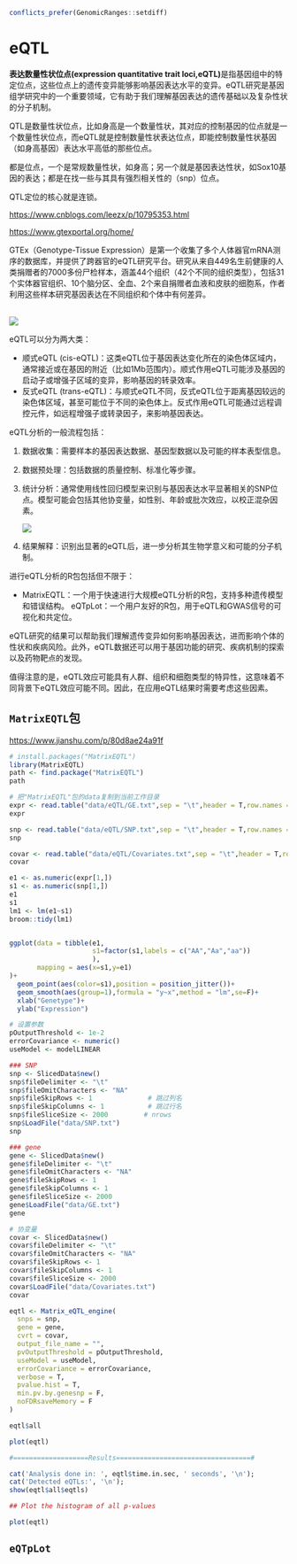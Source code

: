 ```r
conflicts_prefer(GenomicRanges::setdiff)
```

# eQTL

**表达数量性状位点(expression quantitative trait loci,eQTL)**是指基因组中的特定位点，这些位点上的遗传变异能够影响基因表达水平的变异。eQTL研究是基因组学研究中的一个重要领域，它有助于我们理解基因表达的遗传基础以及复杂性状的分子机制。

QTL是数量性状位点，比如身高是一个数量性状，其对应的控制基因的位点就是一个数量性状位点，而eQTL就是控制数量性状表达位点，即能控制数量性状基因（如身高基因）表达水平高低的那些位点。

都是位点，一个是常规数量性状，如身高；另一个就是基因表达性状，如Sox10基因的表达；都是在找一些与其具有强烈相关性的（snp）位点。

QTL定位的核心就是连锁。

<https://www.cnblogs.com/leezx/p/10795353.html>

<https://www.gtexportal.org/home/>

GTEx（Genotype-Tissue Expression）是第一个收集了多个人体器官mRNA测序的数据库，并提供了跨器官的eQTL研究平台。研究从来自449名生前健康的人类捐赠者的7000多份尸检样本，涵盖44个组织（42个不同的组织类型），包括31个实体器官组织、10个脑分区、全血、2个来自捐赠者血液和皮肤的细胞系，作者利用这些样本研究基因表达在不同组织和个体中有何差异。

\
![](images/clipboard-2860543924.png)

eQTL可以分为两大类：

-   顺式eQTL (cis-eQTL)：这类eQTL位于基因表达变化所在的染色体区域内，通常接近或在基因的附近（比如1Mb范围内）。顺式作用eQTL可能涉及基因的启动子或增强子区域的变异，影响基因的转录效率。
-   反式eQTL (trans-eQTL)：与顺式eQTL不同，反式eQTL位于距离基因较远的染色体区域，甚至可能位于不同的染色体上。反式作用eQTL可能通过远程调控元件，如远程增强子或转录因子，来影响基因表达。

eQTL分析的一般流程包括：

1.  数据收集：需要样本的基因表达数据、基因型数据以及可能的样本表型信息。

2.  数据预处理：包括数据的质量控制、标准化等步骤。

3.  统计分析：通常使用线性回归模型来识别与基因表达水平显著相关的SNP位点。模型可能会包括其他协变量，如性别、年龄或批次效应，以校正混杂因素。

    ![](images/clipboard-3581433730.png)

4.  结果解释：识别出显著的eQTL后，进一步分析其生物学意义和可能的分子机制。

进行eQTL分析的R包包括但不限于：

-   MatrixEQTL：一个用于快速进行大规模eQTL分析的R包，支持多种遗传模型和错误结构。 eQTpLot：一个用户友好的R包，用于eQTL和GWAS信号的可视化和共定位。

eQTL研究的结果可以帮助我们理解遗传变异如何影响基因表达，进而影响个体的性状和疾病风险。此外，eQTL数据还可以用于基因功能的研究、疾病机制的探索以及药物靶点的发现。

值得注意的是，eQTL效应可能具有人群、组织和细胞类型的特异性，这意味着不同背景下eQTL效应可能不同。因此，在应用eQTL结果时需要考虑这些因素。

## `MatrixEQTL`包

<https://www.jianshu.com/p/80d8ae24a91f>

```r
# install.packages("MatrixEQTL")
library(MatrixEQTL)
path <- find.package("MatrixEQTL") 
path

# 把"MatrixEQTL"包的data复制到当前工作目录
expr <- read.table("data/eQTL/GE.txt",sep = "\t",header = T,row.names = 1)
expr

snp <- read.table("data/eQTL/SNP.txt",sep = "\t",header = T,row.names = 1)
snp

covar <- read.table("data/eQTL/Covariates.txt",sep = "\t",header = T,row.names = 1)
covar
```

```r
e1 <- as.numeric(expr[1,])
s1 <- as.numeric(snp[1,])
e1
s1
lm1 <- lm(e1~s1)
broom::tidy(lm1)


ggplot(data = tibble(e1,
                     s1=factor(s1,labels = c("AA","Aa","aa"))
                     ),
       mapping = aes(x=s1,y=e1)
)+
  geom_point(aes(color=s1),position = position_jitter())+
  geom_smooth(aes(group=1),formula = "y~x",method = "lm",se=F)+
  xlab("Genetype")+
  ylab("Expression")
```

```r
# 设置参数
pOutputThreshold <- 1e-2
errorCovariance <- numeric()
useModel <- modelLINEAR

### SNP
snp <- SlicedData$new()
snp$fileDelimiter <- "\t"
snp$fileOmitCharacters <- "NA"
snp$fileSkipRows <- 1              # 跳过列名
snp$fileSkipColumns <- 1           # 跳过行名
snp$fileSliceSize <- 2000         # nrows
snp$LoadFile("data/SNP.txt")
snp

### gene
gene <- SlicedData$new()
gene$fileDelimiter <- "\t"
gene$fileOmitCharacters <- "NA"
gene$fileSkipRows <- 1     
gene$fileSkipColumns <- 1
gene$fileSliceSize <- 2000  
gene$LoadFile("data/GE.txt")
gene

# 协变量
covar <- SlicedData$new()
covar$fileDelimiter <- "\t"
covar$fileOmitCharacters <- "NA"
covar$fileSkipRows <- 1        
covar$fileSkipColumns <- 1
covar$fileSliceSize <- 2000    
covar$LoadFile("data/Covariates.txt")
covar
```

```r
eqtl <- Matrix_eQTL_engine(
  snps = snp,
  gene = gene,
  cvrt = covar,
  output_file_name = "",
  pvOutputThreshold = pOutputThreshold,
  useModel = useModel,
  errorCovariance = errorCovariance,
  verbose = T,
  pvalue.hist = T,
  min.pv.by.genesnp = F,
  noFDRsaveMemory = F
)
```

```r
eqtl$all

plot(eqtl)
```

```r
#===================Results==================================#

cat('Analysis done in: ', eqtl$time.in.sec, ' seconds', '\n');
cat('Detected eQTLs:', '\n');
show(eqtl$all$eqtls)

## Plot the histogram of all p-values

plot(eqtl)
```

## `eQTpLot`
